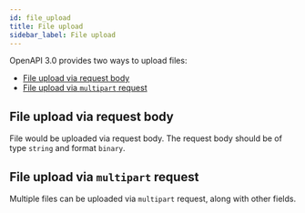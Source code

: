 ```yaml
---
id: file_upload
title: File upload
sidebar_label: File upload
---
```



OpenAPI 3.0 provides two ways to upload files:
- [File upload via request body](#file-upload-via-request-body)
- [File upload via `multipart` request](#file-upload-via-multipart-request)

## File upload via request body

File would be uploaded via request body.
The request body should be of type `string` and format `binary`.


<Tabs>
  <TabItem value="spec" label="Spec" default>
      <RequestBodySpecExample/>
  </TabItem>
  <TabItem value="client" label="Client">
      <RequestBodyClientExample/>
  </TabItem>
    <TabItem value="server" label="Server">
      <RequestBodyServerExample/>
  </TabItem>
</Tabs>

## File upload via `multipart` request

Multiple files can be uploaded via `multipart` request, along with other fields.


<Tabs>
    <TabItem value="spec" label="Spec" default>
        <MultipartSpecExample/>
    </TabItem>
    <TabItem value="client" label="Client">
        <MultipartClientExample/>
    </TabItem>
    <TabItem value="server" label="Server">
        <MultipartServerExample/>
    </TabItem>
</Tabs>
